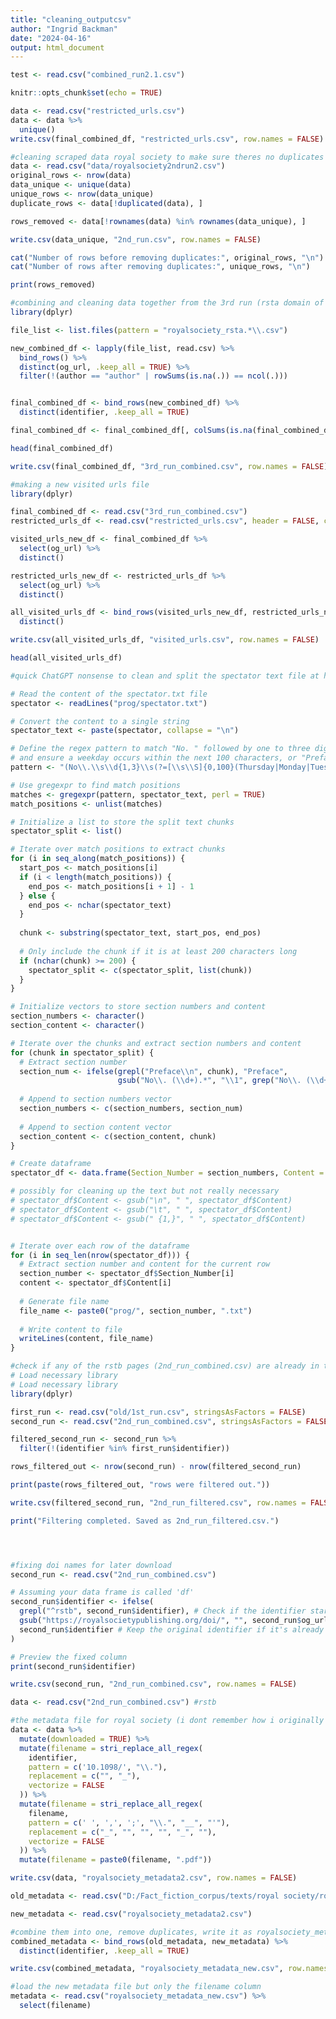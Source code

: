 ```yaml
---
title: "cleaning_outputcsv"
author: "Ingrid Backman"
date: "2024-04-16"
output: html_document
---
```

```r
test <- read.csv("combined_run2.1.csv")
```


```r
knitr::opts_chunk$set(echo = TRUE)
```

```r
data <- read.csv("restricted_urls.csv") 
data <- data %>%
  unique()
write.csv(final_combined_df, "restricted_urls.csv", row.names = FALSE)

```


```r
#cleaning scraped data royal society to make sure theres no duplicates
data <- read.csv("data/royalsociety2ndrun2.csv")
original_rows <- nrow(data)
data_unique <- unique(data)
unique_rows <- nrow(data_unique)
duplicate_rows <- data[!duplicated(data), ]

rows_removed <- data[!rownames(data) %in% rownames(data_unique), ]

write.csv(data_unique, "2nd_run.csv", row.names = FALSE)

cat("Number of rows before removing duplicates:", original_rows, "\n")
cat("Number of rows after removing duplicates:", unique_rows, "\n")

print(rows_removed)

```

```r
#combining and cleaning data together from the 3rd run (rsta domain of royal society)
library(dplyr)

file_list <- list.files(pattern = "royalsociety_rsta.*\\.csv")

new_combined_df <- lapply(file_list, read.csv) %>%
  bind_rows() %>%
  distinct(og_url, .keep_all = TRUE) %>%
  filter(!(author == "author" | rowSums(is.na(.)) == ncol(.)))


final_combined_df <- bind_rows(new_combined_df) %>%
  distinct(identifier, .keep_all = TRUE)

final_combined_df <- final_combined_df[, colSums(is.na(final_combined_df)) != nrow(final_combined_df)]

head(final_combined_df)

write.csv(final_combined_df, "3rd_run_combined.csv", row.names = FALSE)

```



```r
#making a new visited urls file
library(dplyr)

final_combined_df <- read.csv("3rd_run_combined.csv")
restricted_urls_df <- read.csv("restricted_urls.csv", header = FALSE, col.names = "og_url")

visited_urls_new_df <- final_combined_df %>%
  select(og_url) %>%
  distinct()

restricted_urls_new_df <- restricted_urls_df %>%
  select(og_url) %>%
  distinct()

all_visited_urls_df <- bind_rows(visited_urls_new_df, restricted_urls_new_df) %>%
  distinct()

write.csv(all_visited_urls_df, "visited_urls.csv", row.names = FALSE)

head(all_visited_urls_df)


```



```r
#quick ChatGPT nonsense to clean and split the spectator text file at https://www.gutenberg.org/files/12030/12030-h/12030-h.htm

# Read the content of the spectator.txt file
spectator <- readLines("prog/spectator.txt")

# Convert the content to a single string
spectator_text <- paste(spectator, collapse = "\n")

# Define the regex pattern to match "No. " followed by one to three digits
# and ensure a weekday occurs within the next 100 characters, or "Preface\n"
pattern <- "(No\\.\\s\\d{1,3}\\s(?=[\\s\\S]{0,100}(Thursday|Monday|Tuesday|Wednesday|Friday|Saturday|Sunday)))|Preface\\n"

# Use gregexpr to find match positions
matches <- gregexpr(pattern, spectator_text, perl = TRUE)
match_positions <- unlist(matches)

# Initialize a list to store the split text chunks
spectator_split <- list()

# Iterate over match positions to extract chunks
for (i in seq_along(match_positions)) {
  start_pos <- match_positions[i]
  if (i < length(match_positions)) {
    end_pos <- match_positions[i + 1] - 1
  } else {
    end_pos <- nchar(spectator_text)
  }
  
  chunk <- substring(spectator_text, start_pos, end_pos)
  
  # Only include the chunk if it is at least 200 characters long
  if (nchar(chunk) >= 200) {
    spectator_split <- c(spectator_split, list(chunk))
  }
}

# Initialize vectors to store section numbers and content
section_numbers <- character()
section_content <- character()

# Iterate over the chunks and extract section numbers and content
for (chunk in spectator_split) {
  # Extract section number
  section_num <- ifelse(grepl("Preface\\n", chunk), "Preface", 
                        gsub("No\\. (\\d+).*", "\\1", grep("No\\. (\\d+)", chunk, value = TRUE)))
  
  # Append to section numbers vector
  section_numbers <- c(section_numbers, section_num)
  
  # Append to section content vector
  section_content <- c(section_content, chunk)
}

# Create dataframe
spectator_df <- data.frame(Section_Number = section_numbers, Content = section_content)

```


```r
# possibly for cleaning up the text but not really necessary
# spectator_df$Content <- gsub("\n", " ", spectator_df$Content)
# spectator_df$Content <- gsub("\t", " ", spectator_df$Content)
# spectator_df$Content <- gsub(" {1,}", " ", spectator_df$Content)


# Iterate over each row of the dataframe
for (i in seq_len(nrow(spectator_df))) {
  # Extract section number and content for the current row
  section_number <- spectator_df$Section_Number[i]
  content <- spectator_df$Content[i]
  
  # Generate file name
  file_name <- paste0("prog/", section_number, ".txt")
  
  # Write content to file
  writeLines(content, file_name)
}


```

```r
#check if any of the rstb pages (2nd_run_combined.csv) are already in the first run in old/1st_run.csv. omit from 2nd_run_combined.csv the ones that are shared by both
# Load necessary library
# Load necessary library
library(dplyr)

first_run <- read.csv("old/1st_run.csv", stringsAsFactors = FALSE)
second_run <- read.csv("2nd_run_combined.csv", stringsAsFactors = FALSE)

filtered_second_run <- second_run %>%
  filter(!(identifier %in% first_run$identifier))

rows_filtered_out <- nrow(second_run) - nrow(filtered_second_run)

print(paste(rows_filtered_out, "rows were filtered out."))

write.csv(filtered_second_run, "2nd_run_filtered.csv", row.names = FALSE)

print("Filtering completed. Saved as 2nd_run_filtered.csv.")





```

```r
#fixing doi names for later download
second_run <- read.csv("2nd_run_combined.csv")

# Assuming your data frame is called 'df'
second_run$identifier <- ifelse(
  grepl("^rstb", second_run$identifier), # Check if the identifier starts with 'rstb'
  gsub("https://royalsocietypublishing.org/doi/", "", second_run$og_url), # Extract the DOI part from 'og_url'
  second_run$identifier # Keep the original identifier if it's already in the correct format
)

# Preview the fixed column
print(second_run$identifier)

write.csv(second_run, "2nd_run_combined.csv", row.names = FALSE)


```


```r
data <- read.csv("2nd_run_combined.csv") #rstb

#the metadata file for royal society (i dont remember how i originally did it)
data <- data %>%
  mutate(downloaded = TRUE) %>%
  mutate(filename = stri_replace_all_regex(
    identifier,
    pattern = c('10.1098/', "\\."),
    replacement = c("", "_"),
    vectorize = FALSE
  )) %>%
  mutate(filename = stri_replace_all_regex(
    filename,
    pattern = c(' ', ',', ';', "\\.", "__", "'"),
    replacement = c("_", "", "", "", "_", ""),
    vectorize = FALSE
  )) %>%
  mutate(filename = paste0(filename, ".pdf"))

write.csv(data, "royalsociety_metadata2.csv", row.names = FALSE)
```

```r
old_metadata <- read.csv("D:/Fact_fiction_corpus/texts/royal society/royalsociety_metadata.csv")

new_metadata <- read.csv("royalsociety_metadata2.csv")

#combine them into one, remove duplicates, write it as royalsociety_metadata_new.csv
combined_metadata <- bind_rows(old_metadata, new_metadata) %>%
  distinct(identifier, .keep_all = TRUE)

write.csv(combined_metadata, "royalsociety_metadata_new.csv", row.names = FALSE)

#load the new metadata file but only the filename column
metadata <- read.csv("royalsociety_metadata_new.csv") %>%
  select(filename)

```

